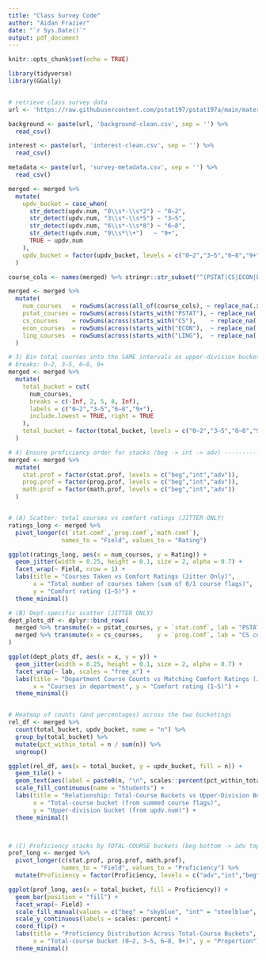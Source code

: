 ```yaml
---
title: "Class Survey Code"
author: "Aidan Frazier"
date: "`r Sys.Date()`"
output: pdf_document
---
```


```r
knitr::opts_chunk$set(echo = TRUE)
```

```r
library(tidyverse)
library(GGally)


# retrieve class survey data
url <- 'https://raw.githubusercontent.com/pstat197/pstat197a/main/materials/labs/lab2-tidyverse/data/'

background <- paste(url, 'background-clean.csv', sep = '') %>%
  read_csv()

interest <- paste(url, 'interest-clean.csv', sep = '') %>%
  read_csv()

metadata <- paste(url, 'survey-metadata.csv', sep = '') %>%
  read_csv()
```





```r
merged <- merged %>%
  mutate(
    updv_bucket = case_when(
      str_detect(updv.num, "0\\s*-\\s*2") ~ "0–2",
      str_detect(updv.num, "3\\s*-\\s*5") ~ "3–5",
      str_detect(updv.num, "6\\s*-\\s*8") ~ "6–8",
      str_detect(updv.num, "9\\s*\\+")   ~ "9+",
      TRUE ~ updv.num
    ),
    updv_bucket = factor(updv_bucket, levels = c("0–2","3–5","6–8","9+"))
  )

course_cols <- names(merged) %>% stringr::str_subset("^(PSTAT|CS|ECON|LING)\\d+$")

merged <- merged %>%
  mutate(
    num_courses   = rowSums(across(all_of(course_cols), ~ replace_na(.x, 0)), na.rm = TRUE),
    pstat_courses = rowSums(across(starts_with("PSTAT"), ~ replace_na(.x, 0)), na.rm = TRUE),
    cs_courses    = rowSums(across(starts_with("CS"),    ~ replace_na(.x, 0)), na.rm = TRUE),
    econ_courses  = rowSums(across(starts_with("ECON"),  ~ replace_na(.x, 0)), na.rm = TRUE),
    ling_courses  = rowSums(across(starts_with("LING"),  ~ replace_na(.x, 0)), na.rm = TRUE)
  )

# 3) Bin total courses into the SAME intervals as upper-division buckets -
# breaks: 0–2, 3–5, 6–8, 9+
merged <- merged %>%
  mutate(
    total_bucket = cut(
      num_courses,
      breaks = c(-Inf, 2, 5, 8, Inf),
      labels = c("0–2","3–5","6–8","9+"),
      include.lowest = TRUE, right = TRUE
    ),
    total_bucket = factor(total_bucket, levels = c("0–2","3–5","6–8","9+"))
  )

# 4) Ensure proficiency order for stacks (beg -> int -> adv) ------------
merged <- merged %>%
  mutate(
    stat.prof = factor(stat.prof, levels = c("beg","int","adv")),
    prog.prof = factor(prog.prof, levels = c("beg","int","adv")),
    math.prof = factor(math.prof, levels = c("beg","int","adv"))
  )


# (A) Scatter: total courses vs comfort ratings (JITTER ONLY)
ratings_long <- merged %>%
  pivot_longer(c(`stat.comf`,`prog.comf`,`math.comf`),
               names_to = "Field", values_to = "Rating")

ggplot(ratings_long, aes(x = num_courses, y = Rating)) +
  geom_jitter(width = 0.25, height = 0.1, size = 2, alpha = 0.7) +
  facet_wrap(~ Field, nrow = 1) +
  labs(title = "Courses Taken vs Comfort Ratings (Jitter Only)",
       x = "Total number of courses taken (sum of 0/1 course flags)",
       y = "Comfort rating (1–5)") +
  theme_minimal()

# (B) Dept-specific scatter (JITTER ONLY)
dept_plots_df <- dplyr::bind_rows(
  merged %>% transmute(x = pstat_courses, y = `stat.comf`, lab = "PSTAT courses vs Stat comfort"),
  merged %>% transmute(x = cs_courses,    y = `prog.comf`, lab = "CS courses vs Prog comfort")
)

ggplot(dept_plots_df, aes(x = x, y = y)) +
  geom_jitter(width = 0.25, height = 0.1, size = 2, alpha = 0.7) +
  facet_wrap(~ lab, scales = "free_x") +
  labs(title = "Department Course Counts vs Matching Comfort Ratings (Jitter Only)",
       x = "Courses in department", y = "Comfort rating (1–5)") +
  theme_minimal()


# Heatmap of counts (and percentages) across the two bucketings
rel_df <- merged %>%
  count(total_bucket, updv_bucket, name = "n") %>%
  group_by(total_bucket) %>%
  mutate(pct_within_total = n / sum(n)) %>%
  ungroup()

ggplot(rel_df, aes(x = total_bucket, y = updv_bucket, fill = n)) +
  geom_tile() +
  geom_text(aes(label = paste0(n, "\n", scales::percent(pct_within_total, accuracy = 1))), size = 3) +
  scale_fill_continuous(name = "Students") +
  labs(title = "Relationship: Total-Course Buckets vs Upper-Division Buckets",
       x = "Total-course bucket (from summed course flags)",
       y = "Upper-division bucket (from updv.num)") +
  theme_minimal()



# (C) Proficiency stacks by TOTAL-COURSE buckets (beg bottom -> adv top)
prof_long <- merged %>%
  pivot_longer(c(stat.prof, prog.prof, math.prof),
               names_to = "Field", values_to = "Proficiency") %>%
  mutate(Proficiency = factor(Proficiency, levels = c("adv","int","beg")))

ggplot(prof_long, aes(x = total_bucket, fill = Proficiency)) +
  geom_bar(position = "fill") +
  facet_wrap(~ Field) +
  scale_fill_manual(values = c("beg" = "skyblue", "int" = "steelblue", "adv" = "darkblue")) +
  scale_y_continuous(labels = scales::percent) +
  coord_flip() +
  labs(title = "Proficiency Distribution Across Total-Course Buckets",
       x = "Total-course bucket (0–2, 3–5, 6–8, 9+)", y = "Proportion") +
  theme_minimal()


```

